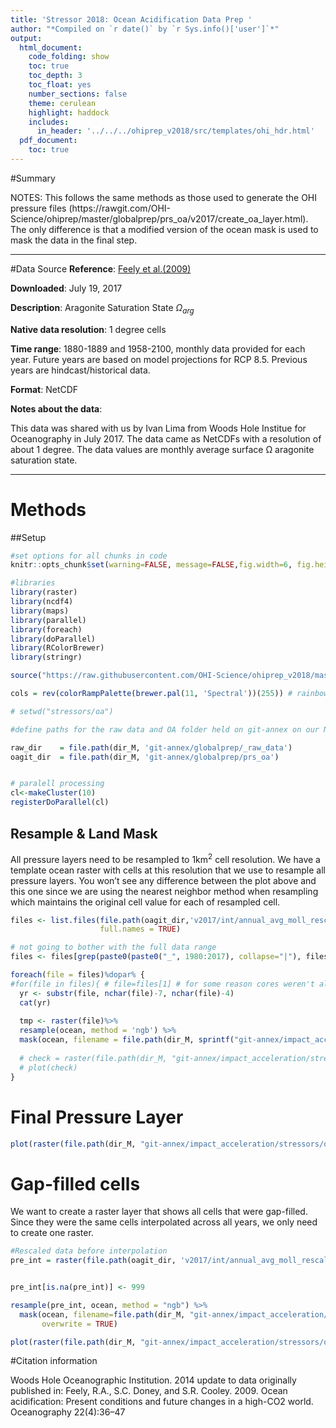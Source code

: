 ```yaml
---
title: 'Stressor 2018: Ocean Acidification Data Prep '
author: "*Compiled on `r date()` by `r Sys.info()['user']`*"
output: 
  html_document:
    code_folding: show
    toc: true
    toc_depth: 3
    toc_float: yes
    number_sections: false
    theme: cerulean
    highlight: haddock
    includes: 
      in_header: '../../../ohiprep_v2018/src/templates/ohi_hdr.html'
  pdf_document:
    toc: true
---
```


#Summary

NOTES: This follows the same methods as those used to generate the OHI pressure files (https://rawgit.com/OHI-Science/ohiprep/master/globalprep/prs_oa/v2017/create_oa_layer.html).  The only difference is that a modified version of the ocean mask is used to mask the data in the final step.    

***

#Data Source
**Reference**: [Feely et al.(2009)](https://darchive.mblwhoilibrary.org/bitstream/handle/1912/3180/22-4_feely.pdf?sequence=1&isAllowed=y)

**Downloaded**: July 19, 2017

**Description**:  Aragonite Saturation State  $\Omega_{arg}$

**Native data resolution**: 1 degree cells

**Time range**: 1880-1889 and 1958-2100, monthly data provided for each year. Future years are based on model projections for RCP 8.5. Previous years are hindcast/historical data.

**Format**:  NetCDF

  
**Notes about the data**:  

This data was shared with us by Ivan Lima from Woods Hole Institue for Oceanography in July 2017. The data came as NetCDFs with a resolution of about 1 degree. The data values are monthly average surface &#937; aragonite saturation state.


***

# Methods


##Setup  

```r

#set options for all chunks in code
knitr::opts_chunk$set(warning=FALSE, message=FALSE,fig.width=6, fig.height=6)

#libraries
library(raster)
library(ncdf4)
library(maps)
library(parallel)
library(foreach)
library(doParallel)
library(RColorBrewer)
library(stringr)

source("https://raw.githubusercontent.com/OHI-Science/ohiprep_v2018/master/src/R/spatial_common.R")

cols = rev(colorRampPalette(brewer.pal(11, 'Spectral'))(255)) # rainbow color scheme

# setwd("stressors/oa")

#define paths for the raw data and OA folder held on git-annex on our NCEAS server, Mazu

raw_dir    = file.path(dir_M, 'git-annex/globalprep/_raw_data')
oagit_dir  = file.path(dir_M, 'git-annex/globalprep/prs_oa')


# paralell processing
cl<-makeCluster(10)
registerDoParallel(cl)


```
  


## Resample & Land Mask

All pressure layers need to be resampled to 1km^2^ cell resolution. We have a template ocean raster with cells at this resolution that we use to resample all pressure layers. You won't see any difference between the plot above and this one since we are using the nearest neighbor method when resampling which maintains the original cell value for each of resampled cell.

```r

files <- list.files(file.path(oagit_dir,'v2017/int/annual_avg_moll_rescaled_int'),
                    full.names = TRUE)

# not going to bother with the full data range
files <- files[grep(paste0(paste0("_", 1980:2017), collapse="|"), files)]

foreach(file = files)%dopar% {
#for(file in files){ # file=files[1] # for some reason cores weren't all working for me.  Did it the long way!
  yr <- substr(file, nchar(file)-7, nchar(file)-4)
  cat(yr)
  
  tmp <- raster(file)%>%
  resample(ocean, method = 'ngb') %>%
  mask(ocean, filename = file.path(dir_M, sprintf("git-annex/impact_acceleration/stressors/oa/final/oa_%s_rescaled_mol.tif", yr)), overwrite=TRUE)
  
  # check = raster(file.path(dir_M, "git-annex/impact_acceleration/stressors/oa/final/oa_1980_rescaled_mol.tif"))
  # plot(check)
}

```


# Final Pressure Layer

```r
plot(raster(file.path(dir_M, "git-annex/impact_acceleration/stressors/oa/final/oa_2016_rescaled_mol.tif"), box=FALSE, axes=FALSE, col=cols, main='Final Ocean Acidification \nPressure Layer 2016'))

```


# Gap-filled cells

We want to create a raster layer that shows all cells that were gap-filled. Since they were the same cells interpolated across all years, we only need to create one raster.

```r

#Rescaled data before interpolation 
pre_int = raster(file.path(oagit_dir, 'v2017/int/annual_avg_moll_rescaled/oa_rescaled_2016.tif'))


pre_int[is.na(pre_int)] <- 999

resample(pre_int, ocean, method = "ngb") %>%
  mask(ocean, filename=file.path(dir_M, "git-annex/impact_acceleration/stressors/oa/int/oa_gf.tif"),
       overwrite = TRUE)

```

```r

plot(raster(file.path(dir_M, "git-annex/impact_acceleration/stressors/oa/int/oa_gf.tif")))

```


#Citation information  

Woods Hole Oceanographic Institution. 2014 update to data originally published in: Feely, R.A., S.C. Doney, and
S.R. Cooley. 2009. Ocean acidification: Present conditions and future changes in a high-CO2 world.
Oceanography 22(4):36–47


